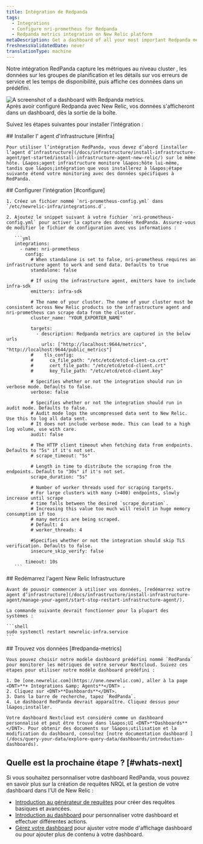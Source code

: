 ```yaml
---
title: Intégration de Redpanda
tags:
  - Integrations
  - Configure nri-prometheus for Redpanda
  - Redpanda metrics integration on New Relic platform
metaDescription: Get a dashboard of all your most important Redpanda metrics with our Redpanda quickstart.
freshnessValidatedDate: never
translationType: machine
---
```


Notre intégration RedPanda capture les métriques au niveau cluster , les données sur les groupes de planification et les détails sur vos erreurs de service et les temps de disponibilité, puis affiche ces données dans un <InlinePopover type="dashboards" />prédéfini.

<img src="/images/prometheus_screenshot-full_redpanda-integration.webp" title="Redpanda dashboard landing page" alt="A screenshot of a dashboard with Redpanda metrics." />

<figcaption>
  Après avoir configuré Redpanda avec New Relic, vos données s&apos;afficheront dans un dashboard, dès la sortie de la boîte.
</figcaption>

Suivez les étapes suivantes pour installer l’intégration :

<Steps>
  <Step>
    ## Installer l&apos; agent d&apos;infrastructure [#infra]

    Pour utiliser l’intégration RedPanda, vous devez d’abord [installer l’agent d’infrastructure](/docs/infrastructure/install-infrastructure-agent/get-started/install-infrastructure-agent-new-relic/) sur le même hôte. L&apos;agent infrastructure monitore l&apos;hôte lui-même, tandis que l&apos;intégration que vous installerez à l&apos;étape suivante étend votre monitoring avec des données spécifiques à RedPanda.
  </Step>

  <Step>
    ## Configurer l&apos;intégration [#configure]

    1. Créez un fichier nommé `nri-prometheus-config.yml` dans `/etc/newrelic-infra/integrations.d`.

    2. Ajoutez le snippet suivant à votre fichier `nri-prometheus-config.yml` pour activer la capture des données RedPanda. Assurez-vous de modifier le fichier de configuration avec vos informations :

       ```yml
       integrations:
         - name: nri-prometheus
           config:
             # When standalone is set to false, nri-prometheus requires an infrastructure agent to work and send data. Defaults to true
             standalone: false

             # If using the infrastructure agent, emitters have to include infra-sdk
             emitters: infra-sdk

             # The name of your cluster. The name of your cluster must be consistent across New Relic products so the infrastructure agent and nri-prometheus can scrape data from the cluster.
             cluster_name: "YOUR_EXPORTER_NAME"

             targets:
               - description: Redpanda metrics are captured in the below urls
                 urls: ["http://localhost:9644/metrics", "http://localhost:9644/public_metrics"]
             #    tls_config:
             #      ca_file_path: "/etc/etcd/etcd-client-ca.crt"
             #      cert_file_path: "/etc/etcd/etcd-client.crt"
             #      key_file_path: "/etc/etcd/etcd-client.key"

             # Specifies whether or not the integration should run in verbose mode. Defaults to false.
             verbose: false

             # Specifies whether or not the integration should run in audit mode. Defaults to false.
             # Audit mode logs the uncompressed data sent to New Relic. Use this to log all data sent.
             # It does not include verbose mode. This can lead to a high log volume, use with care.
             audit: false

             # The HTTP client timeout when fetching data from endpoints. Defaults to "5s" if it's not set.
             # scrape_timeout: "5s"

             # Length in time to distribute the scraping from the endpoints. Default to "30s" if it's not set.
             scrape_duration: "5s"

             # Number of worker threads used for scraping targets.
             # For large clusters with many (>400) endpoints, slowly increase until scrape
             # time falls between the desired `scrape_duration`.
             # Increasing this value too much will result in huge memory consumption if too
             # many metrics are being scraped.
             # Default: 4
             # worker_threads: 4

             #Specifies whether or not the integration should skip TLS verification. Defaults to false.
             insecure_skip_verify: false

           timeout: 10s
       ```
  </Step>

  <Step>
    ## Redémarrez l&apos;agent New Relic Infrastructure

    Avant de pouvoir commencer à utiliser vos données, [redémarrez votre agent d’infrastructure](/docs/infrastructure/install-infrastructure-agent/manage-your-agent/start-stop-restart-infrastructure-agent/).

    La commande suivante devrait fonctionner pour la plupart des systèmes :

    ```shell
    sudo systemctl restart newrelic-infra.service
    ```
  </Step>

  <Step>
    ## Trouvez vos données [#redpanda-metrics]

    Vous pouvez choisir notre modèle dashboard prédéfini nommé `RedPanda` pour monitorer les métriques de votre serveur Nextcloud. Suivez ces étapes pour utiliser notre modèle dashboard prédéfini :

    1. De [one.newrelic.com](https://one.newrelic.com), aller à la page <DNT>**+ Integrations &amp; Agents**</DNT> .
    2. Cliquez sur <DNT>**Dashboards**</DNT>.
    3. Dans la barre de recherche, tapez `RedPanda`.
    4. Le dashboard RedPanda devrait apparaître. Cliquez dessus pour l&apos;installer.

    Votre dashboard Nextcloud est considéré comme un dashboard personnalisé et peut être trouvé dans l&apos;UI <DNT>**Dashboards**</DNT>. Pour obtenir des documents sur l&apos;utilisation et la modification du dashboard, consultez [notre documentation dashboard ](/docs/query-your-data/explore-query-data/dashboards/introduction-dashboards).
  </Step>
</Steps>

## Quelle est la prochaine étape ? [#whats-next]

Si vous souhaitez personnaliser votre dashboard RedPanda, vous pouvez en savoir plus sur la création de requêtes NRQL et la gestion de votre dashboard dans l&apos;UI de New Relic :

* [Introduction au générateur de requêtes](/docs/query-your-data/explore-query-data/query-builder/introduction-query-builder) pour créer des requêtes basiques et avancées.
* [Introduction au dashboard](/docs/query-your-data/explore-query-data/dashboards/introduction-dashboards) pour personnaliser votre dashboard et effectuer différentes actions.
* [Gérez votre dashboard](/docs/query-your-data/explore-query-data/dashboards/manage-your-dashboard) pour ajuster votre mode d&apos;affichage dashboard ou pour ajouter plus de contenu à votre dashboard.